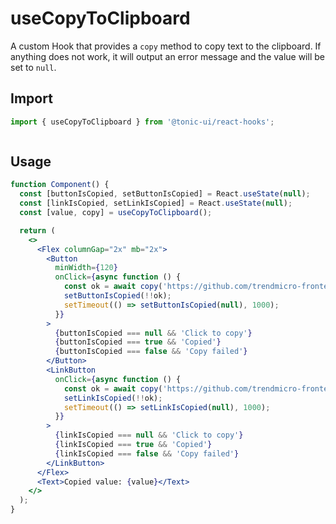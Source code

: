 # useCopyToClipboard

A custom Hook that provides a `copy` method to copy text to the clipboard. If anything does not work, it will output an error message and the value will be set to `null`.

## Import

```js
import { useCopyToClipboard } from '@tonic-ui/react-hooks';
```

```js
```

## Usage

```jsx
function Component() {
  const [buttonIsCopied, setButtonIsCopied] = React.useState(null);
  const [linkIsCopied, setLinkIsCopied] = React.useState(null);
  const [value, copy] = useCopyToClipboard();

  return (
    <>
      <Flex columnGap="2x" mb="2x">
        <Button
          minWidth={120}
          onClick={async function () {
            const ok = await copy('https://github.com/trendmicro-frontend/tonic-ui')
            setButtonIsCopied(!!ok);
            setTimeout(() => setButtonIsCopied(null), 1000);
          }}
        >
          {buttonIsCopied === null && 'Click to copy'}
          {buttonIsCopied === true && 'Copied'}
          {buttonIsCopied === false && 'Copy failed'}
        </Button>
        <LinkButton
          onClick={async function () {
            const ok = await copy('https://github.com/trendmicro-frontend/tonic-ui')
            setLinkIsCopied(!!ok);
            setTimeout(() => setLinkIsCopied(null), 1000);
          }}
        >
          {linkIsCopied === null && 'Click to copy'}
          {linkIsCopied === true && 'Copied'}
          {linkIsCopied === false && 'Copy failed'}
        </LinkButton>
      </Flex>
      <Text>Copied value: {value}</Text>
    </>
  );
}
```

